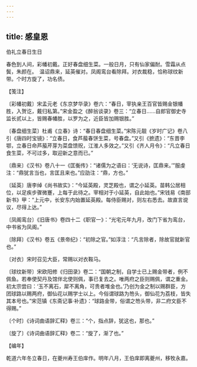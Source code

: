 ```yaml
---
---
---
```

title: 感皇恩
---



伯礼立春日生日





春色到人间，彩幡初戴。正好春盘细生菜。一般日月，只有仙家偏耐。雪霜从点鬓，朱颜在。　温诏鼎来，延英催对。凤阁鸾台看除拜。对衣裁稳，恰称球纹新带。个时方旋了，功名债。

【笺注】

〔彩幡初戴〕宋孟元老《东京梦华录》卷六：“春日，宰执亲王百官皆赐金银幡胜，入贺讫，戴归私第。”宋金盈之《醉翁谈录》卷三：“立春日……自郎官御史寺监长贰以上，皆赐春幡胜，以罗为之，近臣皆加赐银胜。”

〔春盘细生菜〕杜甫《立春》诗：“春日春盘细生菜。”宋陈元靓《岁时广记》卷八引《唐四时宝镜》：“立春日，食芦菔春饼生菜，号春盘。”又引《摭遗》：“东晋李鄂，立春日命芦菔芹芽为菜盘馈贶，江淮人多效之。”又引《齐人月令》：“凡立春日食生菜，不可过多，取迎新之意而已。”

〔鼎来〕《汉书》卷八十一《匡衡传》：“诸儒为之语曰：‘无说诗，匡鼎来。’”服虔注：“鼎犹言当也，言匡且来也。”应劭注：“鼎，方也。”

〔延英〕唐李绰《尚书故实》：“今延英殿，灵芝殿也，谓之小延英。苗韩公居相位，以足疾步骤微蹇，上每于此待之。宰相对于小延英，自此始也。”宋钱易《南部新书》甲：“上元中，长安东内始置延英殿。每侍臣赐对，则左右悉去。故直言谠议，尽得上达。”

〔凤阁鸾台〕《旧唐书》卷四十二《职官一》：“光宅元年九月，改门下省为鸾台，中书省为凤阁。”

〔除拜〕《汉书》卷五《景帝纪》：“初除之官。”如淳注：“凡言除者，除故官就新官也。”

〔对衣〕宋时召见大臣，常赐以对衣鞍马。

〔球纹新带〕宋欧阳修《归田录》卷二：“国朝之制，自学士已上赐金带者，例不佩鱼。若奉使契丹及馆伴北使则佩，事已复去之。唯两府之臣则赐佩，谓之重金。初太宗尝曰：‘玉不离石，犀不离角，可贵者堆金也。’乃创为金之制以赐群臣，方团球路以赐两府，御仙花以赐学士以上。今俗谓球路为笏头，御仙花为荔枝，皆失其本号也。”宋范镇《东斋记事·补遗》：“球路金带，俗谓之笏头带，非二府文臣不得赐。”

〔个时〕《诗词曲语辞汇释》卷三：“个，指点辞，犹这也，那也。”

〔旋了〕《诗词曲语辞汇释》卷二：“旋了，渐了也。”

【编年】

乾道六年冬立春日，在夔州寿王伯庠作。明年八月，王伯庠即离夔州，移牧永嘉。